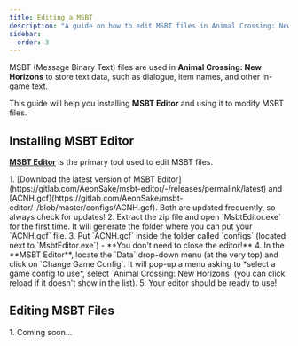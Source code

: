 ```yaml
---
title: Editing a MSBT
description: "A guide on how to edit MSBT files in Animal Crossing: New Horizons."
sidebar:
  order: 3
---
```


MSBT (Message Binary Text) files are used in **Animal Crossing: New Horizons** to store text data, such as dialogue, item names, and other in-game text.

This guide will help you installing **MSBT Editor** and using it to modify MSBT files.


## Installing MSBT Editor
**[MSBT Editor](/tools/msbt-editor)** is the primary tool used to edit MSBT files.

<Steps>
1. [Download the latest version of MSBT Editor](https://gitlab.com/AeonSake/msbt-editor/-/releases/permalink/latest) and [ACNH.gcf](https://gitlab.com/AeonSake/msbt-editor/-/blob/master/configs/ACNH.gcf). Both are updated frequently, so always check for updates!
2. Extract the zip file and open `MsbtEditor.exe` for the first time. It will generate the folder where you can put your `ACNH.gcf` file. 
3. Put `ACNH.gcf` inside the folder called `configs` (located next to `MsbtEditor.exe`) - **You don't need to close the editor!**
4. In the **MSBT Editor**, locate the `Data` drop-down menu (at the very top) and click on `Change Game Config`. It will pop-up a menu asking to *select a game config to use*, select `Animal Crossing: New Horizons` (you can click reload if it doesn't show in the list).
5. Your editor should be ready to use!
</Steps>

## Editing MSBT Files

<Steps>
1. Coming soon...
</Steps>
